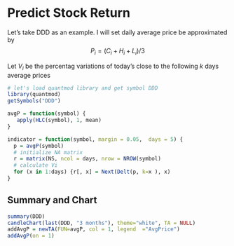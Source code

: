 # Predict Stock Return

Let's take DDD as an example. I will set daily average price be approximated by 
$$
P_i = (C_i + H_i + L_i) / 3
$$

Let $V_i$ be the percentag variations of today's close to the following $k$ days average prices

```r
# let's load quantmod library and get symbol DDD
library(quantmod)
getSymbols("DDD")
```

```r
avgP = function(symbol) {
   apply(HLC(symbol), 1, mean)  
}

indicator = function(symbol, margin = 0.05,  days = 5) {
  p = avgP(symbol)
  # initialize NA matrix
  r = matrix(NS, ncol = days, nrow = NROW(symbol)
  # calculate Vi
  for (x in 1:days) {r[, x] = Next(Delt(p, k=x ), x)
}
```

## Summary and Chart

```r
summary(DDD)
candleChart(last(DDD, "3 months"), theme="white", TA = NULL)
addAvgP = newTA(FUN=avgP, col = 1, legend  ="AvgPrice")
addAvgP(on = 1)
```

